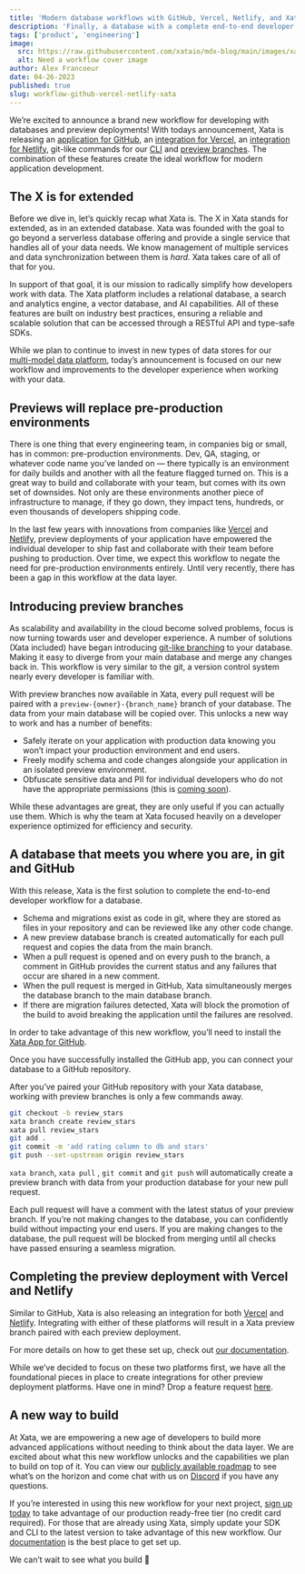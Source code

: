 ```yaml
---
title: 'Modern database workflows with GitHub, Vercel, Netlify, and Xata'
description: 'Finally, a database with a complete end-to-end developer workflow.'
tags: ['product', 'engineering']
image:
  src: https://raw.githubusercontent.com/xataio/mdx-blog/main/images/xata-workflow.png
  alt: Need a workflow cover image
author: Alex Francoeur
date: 04-26-2023
published: true
slug: workflow-github-vercel-netlify-xata
---
```


We’re excited to announce a brand new workflow for developing with databases and preview deployments! With todays announcement, Xata is releasing an [application for GitHub](https://github.com/apps/xata-app), an [integration for Vercel](https://vercel.com/integrations/xata), an [integration for Netlify](https://www.netlify.com/integrations/xata/), git-like commands for our [CLI](https://xata.io/docs/getting-started/cli) and [preview branches](https://xata.io/docs/getting-started/workflow). The combination of these features create the ideal workflow for modern application development.

## The X is for extended

Before we dive in, let’s quickly recap what Xata is. The X in Xata stands for extended, as in an extended database. Xata was founded with the goal to go beyond a serverless database offering and provide a single service that handles all of your data needs. We know management of multiple services and data synchronization between them is _hard_. Xata takes care of all of that for you.

In support of that goal, it is our mission to radically simplify how developers work with data. The Xata platform includes a relational database, a search and analytics engine, a vector database, and AI capabilities. All of these features are built on industry best practices, ensuring a reliable and scalable solution that can be accessed through a RESTful API and type-safe SDKs.

While we plan to continue to invest in new types of data stores for our [multi-model data platform](https://xata.io/docs/concepts/serverless-data-platform), today’s announcement is focused on our new workflow and improvements to the developer experience when working with your data.

## Previews will replace pre-production environments

There is one thing that every engineering team, in companies big or small, has in common: pre-production environments. Dev, QA, staging, or whatever code name you’ve landed on — there typically is an environment for daily builds and another with all the feature flagged turned on. This is a great way to build and collaborate with your team, but comes with its own set of downsides. Not only are these environments another piece of infrastructure to manage, if they go down, they impact tens, hundreds, or even thousands of developers shipping code.

In the last few years with innovations from companies like [Vercel](https://vercel.com/) and [Netlify](https://netlify.com/), preview deployments of your application have empowered the individual developer to ship fast and collaborate with their team before pushing to production. Over time, we expect this workflow to negate the need for pre-production environments entirely. Until very recently, there has been a gap in this workflow at the data layer.

## Introducing preview branches

As scalability and availability in the cloud become solved problems, focus is now turning towards user and developer experience. A number of solutions (Xata included) have began introducing [git-like branching](https://xata.io/docs/getting-started/cli#branch) to your database. Making it easy to diverge from your main database and merge any changes back in. This workflow is very similar to the git, a version control system nearly every developer is familiar with.

With preview branches now available in Xata, every pull request will be paired with a `preview-{owner}-{branch_name}` branch of your database. The data from your main database will be copied over. This unlocks a new way to work and has a number of benefits:

- Safely iterate on your application with production data knowing you won’t impact your production environment and end users.
- Freely modify schema and code changes alongside your application in an isolated preview environment.
- Obfuscate sensitive data and PII for individual developers who do not have the appropriate permissions (this is [coming soon](https://xata.io/roadmap)).

While these advantages are great, they are only useful if you can actually use them. Which is why the team at Xata focused heavily on a developer experience optimized for efficiency and security.

## A database that meets you where you are, in git and GitHub

<ArticleImage
  src="https://raw.githubusercontent.com/xataio/mdx-blog/main/images/preview_01_workflow.png"
  alt="A diagram representing the end-to-end developer workflow"
  caption="End-to-end developer workflow"
  position="center"
  variant="spikyNaga"
  width="1660"
  height="338"
/>

With this release, Xata is the first solution to complete the end-to-end developer workflow for a database.

- Schema and migrations exist as code in git, where they are stored as files in your repository and can be reviewed like any other code change.
- A new preview database branch is created automatically for each pull request and copies the data from the main branch.
- When a pull request is opened and on every push to the branch, a comment in GitHub provides the current status and any failures that occur are shared in a new comment.
- When the pull request is merged in GitHub, Xata simultaneously merges the database branch to the main database branch.
- If there are migration failures detected, Xata will block the promotion of the build to avoid breaking the application until the failures are resolved.

In order to take advantage of this new workflow, you’ll need to install the [Xata App for GitHub](https://github.com/apps/xata-app).

<ArticleImage
  src="https://raw.githubusercontent.com/xataio/mdx-blog/main/images/preview_02_integrations.png"
  alt="A screenshot of the in-app Xata integrations view"
  caption="GitHub, Netlify and Vercel integrations"
  position="center"
  variant="spikyNaga"
  width="1439"
  height="814"
/>

Once you have successfully installed the GitHub app, you can connect your database to a GitHub repository.

<ArticleImage
  src="https://raw.githubusercontent.com/xataio/mdx-blog/main/images/preview_03_choose_repo.png"
  alt="A screenshot of a list of GitHub repositories in Xata"
  caption="Choose your GitHub repository"
  position="center"
  variant="spikyNaga"
  width="1439"
  height="814"
/>

After you’ve paired your GitHub repository with your Xata database, working with preview branches is only a few commands away.

```bash
git checkout -b review_stars
xata branch create review_stars
xata pull review_stars
git add .
git commit -m 'add rating column to db and stars'
git push --set-upstream origin review_stars
```

`xata branch`, `xata pull` , `git commit` and `git push` will automatically create a preview branch with data from your production database for your new pull request.

<ArticleImage
  src="https://raw.githubusercontent.com/xataio/mdx-blog/main/images/preview_04_preview.png"
  alt="A screenshot of GitHub and Xata representing preview branches"
  caption="A preview branch with every pull request"
  position="center"
  variant="spikyNaga"
  width="1439"
  height="873"
/>

Each pull request will have a comment with the latest status of your preview branch. If you’re not making changes to the database, you can confidently build without impacting your end users. If you are making changes to the database, the pull request will be blocked from merging until all checks have passed ensuring a seamless migration.

## Completing the preview deployment with Vercel and Netlify

Similar to GitHub, Xata is also releasing an integration for both [Vercel](https://vercel.com/integrations/xata) and [Netlify](https://www.netlify.com/integrations/xata/). Integrating with either of these platforms will result in a Xata preview branch paired with each preview deployment.

For more details on how to get these set up, check out [our documentation](https://xata.io/docs/getting-started/workflow#install-the-xata-integration-for-vercel-or-netlify).

<ArticleImage
  src="https://raw.githubusercontent.com/xataio/mdx-blog/main/images/preview_05_github_integrations.png"
  alt="A screenshot of Vercel & Netlify integrations in GitHub"
  caption="Easily integrate with Vercel & Netlify"
  position="center"
  variant="spikyNaga"
  width="1439"
  height="873"
/>

While we’ve decided to focus on these two platforms first, we have all the foundational pieces in place to create integrations for other preview deployment platforms. Have one in mind? Drop a feature request [here](https://xata.canny.io/feature-requests).

## A new way to build

At Xata, we are empowering a new age of developers to build more advanced applications without needing to think about the data layer. We are excited about what this new workflow unlocks and the capabilities we plan to build on top of it. You can view our [publicly available roadmap](https://xata.io/roadmap) to see what’s on the horizon and come chat with us on [Discord](http://xata.io/discord) if you have any questions.

If you’re interested in using this new workflow for your next project, [sign up today](https://app.xata.io/signin) to take advantage of our production ready-free tier (no credit card required). For those that are already using Xata, simply update your SDK and CLI to the latest version to take advantage of this new workflow. Our [documentation](https://xata.io/docs/getting-started/workflow) is the best place to get set up.

We can’t wait to see what you build 🦋
